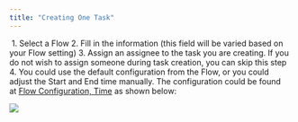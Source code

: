 ```yaml
---
title: "Creating One Task"
---
```


<img src="https://t3837933.p.clickup-attachments.com/t3837933/3e57a3cc-588c-458c-aa1d-f76cb59f8d0d/image.png" alt="" /> 1. Select a Flow 2. Fill in the information (this field will be varied based on your Flow setting) 3. Assign an assignee to the task you are creating. If you do not wish to assign someone during task creation, you can skip this step 4. You could use the default configuration from the Flow, or you could adjust the Start and End time manually. The configuration could be found at [Flow Configuration, Time](https://web.mile.app/flow/flow) as shown below:

![](https://t3837933.p.clickup-attachments.com/t3837933/2de32156-b0a0-47d3-9860-d6140ebc4239/image.png)